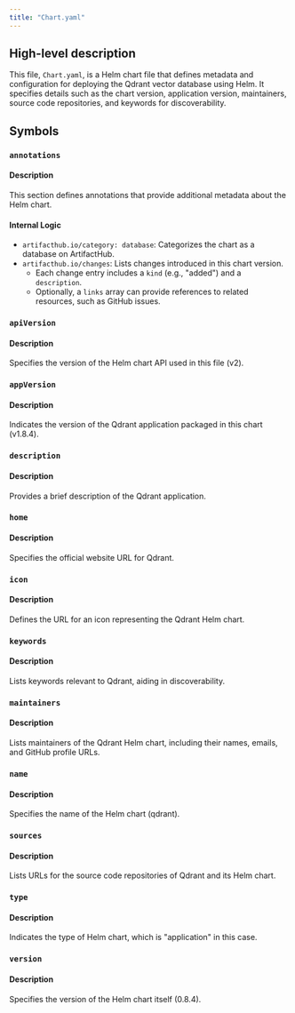 ```yaml
---
title: "Chart.yaml"
---
```


## High-level description
This file, `Chart.yaml`, is a Helm chart file that defines metadata and configuration for deploying the Qdrant vector database using Helm. It specifies details such as the chart version, application version, maintainers, source code repositories, and keywords for discoverability.

## Symbols
### `annotations`
#### Description
This section defines annotations that provide additional metadata about the Helm chart.

#### Internal Logic
- `artifacthub.io/category: database`: Categorizes the chart as a database on ArtifactHub.
- `artifacthub.io/changes`: Lists changes introduced in this chart version.
    - Each change entry includes a `kind` (e.g., "added") and a `description`.
    - Optionally, a `links` array can provide references to related resources, such as GitHub issues.

### `apiVersion`
#### Description
Specifies the version of the Helm chart API used in this file (v2).

### `appVersion`
#### Description
Indicates the version of the Qdrant application packaged in this chart (v1.8.4).

### `description`
#### Description
Provides a brief description of the Qdrant application.

### `home`
#### Description
Specifies the official website URL for Qdrant.

### `icon`
#### Description
Defines the URL for an icon representing the Qdrant Helm chart.

### `keywords`
#### Description
Lists keywords relevant to Qdrant, aiding in discoverability.

### `maintainers`
#### Description
Lists maintainers of the Qdrant Helm chart, including their names, emails, and GitHub profile URLs.

### `name`
#### Description
Specifies the name of the Helm chart (qdrant).

### `sources`
#### Description
Lists URLs for the source code repositories of Qdrant and its Helm chart.

### `type`
#### Description
Indicates the type of Helm chart, which is "application" in this case.

### `version`
#### Description
Specifies the version of the Helm chart itself (0.8.4).
